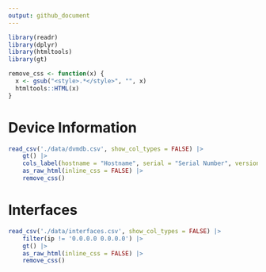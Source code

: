```yaml
---
output: github_document 
---
```


```r
library(readr)
library(dplyr)
library(htmltools)
library(gt)

remove_css <- function(x) {
  x <- gsub("<style>.*</style>", "", x)
  htmltools::HTML(x)
}
```

# Device Information

```r
read_csv('./data/dvmdb.csv', show_col_types = FALSE) |>
    gt() |> 
    cols_label(hostname = "Hostname", serial = "Serial Number", version = "Version", platform = "Platform") |> 
    as_raw_html(inline_css = FALSE) |>
    remove_css()
```

# Interfaces

```r
read_csv('./data/interfaces.csv', show_col_types = FALSE) |>
    filter(ip != '0.0.0.0 0.0.0.0') |> 
    gt() |> 
    as_raw_html(inline_css = FALSE) |>
    remove_css()
```


